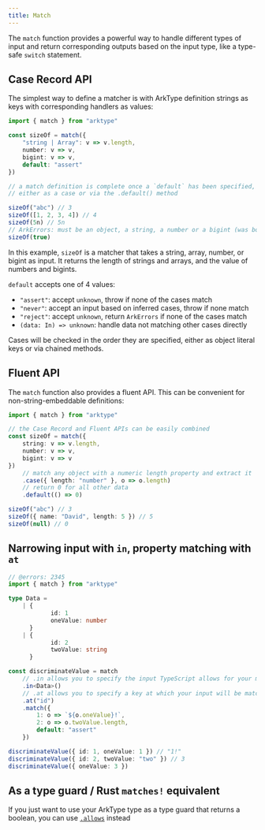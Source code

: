 ```yaml
---
title: Match
---
```


The `match` function provides a powerful way to handle different types of input and return corresponding outputs based on the input type, like a type-safe `switch` statement.

## Case Record API

The simplest way to define a matcher is with ArkType definition strings as keys with corresponding handlers as values:

```ts
import { match } from "arktype"

const sizeOf = match({
	"string | Array": v => v.length,
	number: v => v,
	bigint: v => v,
	default: "assert"
})

// a match definition is complete once a `default` has been specified,
// either as a case or via the .default() method

sizeOf("abc") // 3
sizeOf([1, 2, 3, 4]) // 4
sizeOf(5n) // 5n
// ArkErrors: must be an object, a string, a number or a bigint (was boolean)
sizeOf(true)
```

In this example, `sizeOf` is a matcher that takes a string, array, number, or bigint as input. It returns the length of strings and arrays, and the value of numbers and bigints.

`default` accepts one of 4 values:

- `"assert"`: accept `unknown`, throw if none of the cases match
- `"never"`: accept an input based on inferred cases, throw if none match
- `"reject"`: accept `unknown`, return `ArkErrors` if none of the cases match
- `(data: In) => unknown`: handle data not matching other cases directly

Cases will be checked in the order they are specified, either as object literal keys or via chained methods.

## Fluent API

The `match` function also provides a fluent API. This can be convenient for non-string-embeddable definitions:

```ts
import { match } from "arktype"

// the Case Record and Fluent APIs can be easily combined
const sizeOf = match({
	string: v => v.length,
	number: v => v,
	bigint: v => v
})
	// match any object with a numeric length property and extract it
	.case({ length: "number" }, o => o.length)
	// return 0 for all other data
	.default(() => 0)

sizeOf("abc") // 3
sizeOf({ name: "David", length: 5 }) // 5
sizeOf(null) // 0
```

## Narrowing input with `in`, property matching with `at`

```ts
// @errors: 2345
import { match } from "arktype"

type Data =
	| {
			id: 1
			oneValue: number
	  }
	| {
			id: 2
			twoValue: string
	  }

const discriminateValue = match
	// .in allows you to specify the input TypeScript allows for your matcher
	.in<Data>()
	// .at allows you to specify a key at which your input will be matched
	.at("id")
	.match({
		1: o => `${o.oneValue}!`,
		2: o => o.twoValue.length,
		default: "assert"
	})

discriminateValue({ id: 1, oneValue: 1 }) // "1!"
discriminateValue({ id: 2, twoValue: "two" }) // 3
discriminateValue({ oneValue: 3 })
```

## As a type guard / Rust `matches!` equivalent

If you just want to use your ArkType type as a type guard that returns a boolean, you can use [`.allows`](/type-api#:~:text=be%20accessed%20directly-,allows,-check%20input%20without) instead
